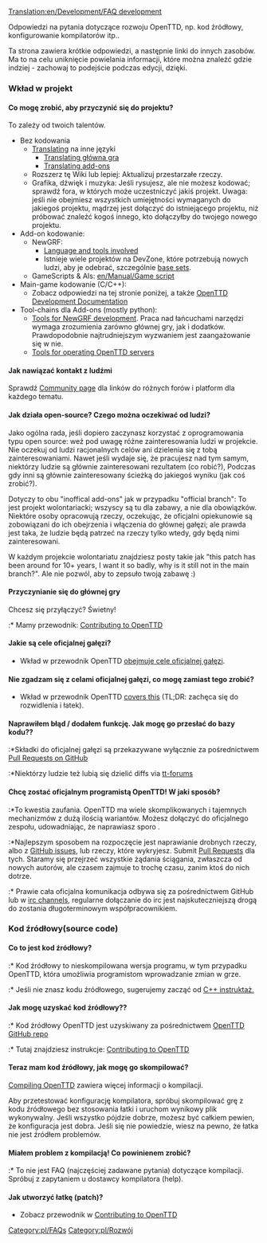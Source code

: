 [[Translation:en/Development/FAQ development]]


Odpowiedzi na pytania dotyczące rozwoju OpenTTD, np. kod źródłowy, konfigurowanie kompilatorów itp..

Ta strona zawiera krótkie odpowiedzi, a następnie linki do innych zasobów.  Ma to na celu uniknięcie powielania informacji, które można znaleźć gdzie indziej - zachowaj to podejście podczas edycji, dzięki.

===Wkład w projekt===
====Co mogę zrobić, aby przyczynić się do projektu?====
To zależy od twoich talentów.
* Bez kodowania
** [[en/Archive/Community/Internationalization|Translating]] na inne języki
*** [https://translator.openttd.org Translating główna gra]
*** [https://translator.openttdcoop.org Translating add-ons]
** Rozszerz tę Wiki lub lepiej: Aktualizuj przestarzałe rzeczy.
** Grafika, dźwięk i muzyka: Jeśli rysujesz, ale nie możesz kodować; sprawdź fora, w których może uczestniczyć jakiś projekt. Uwaga: jeśli nie obejmiesz wszystkich umiejętności wymaganych do jakiegoś projektu, mądrzej jest dołączyć do istniejącego projektu, niż próbować znaleźć kogoś innego, kto dołączyłby do twojego nowego projektu.
* Add-on kodowanie:
** NewGRF:
*** [[en/Development/NewGRF/Development Tools|Language and tools involved]]
*** Istnieje wiele projektów na DevZone, które potrzebują nowych ludzi, aby je odebrać, szczególnie [https://dev.openttdcoop.org/projects/basedata base sets].
** GameScripts & AIs: [[en/Manual/Game script]]
* Main-game kodowanie (C/C++):
** Zobacz odpowiedzi na tej stronie poniżej, a także [[en/Development/Main Page|OpenTTD Development Documentation]]
* Tool-chains dla Add-ons (mostly python):
** [https://dev.openttdcoop.org/projects/grf-tools Tools for NewGRF development]. Praca nad łańcuchami narzędzi wymaga zrozumienia zarówno głównej gry, jak i dodatków. Prawdopodobnie najtrudniejszym wyzwaniem jest zaangażowanie się w nie.
** [https://dev.openttdcoop.org/projects/admintools Tools for operating OpenTTD servers]

====Jak nawiązać kontakt z ludźmi====
Sprawdź [[en/Community/Community|Community page]] dla linków do różnych forów i platform dla każdego tematu.

====Jak działa open-source? Czego można oczekiwać od ludzi?====
Jako ogólna rada, jeśli dopiero zaczynasz korzystać z oprogramowania typu open source: weź pod uwagę różne zainteresowania ludzi w projekcie.
Nie oczekuj od ludzi racjonalnych celów ani dzielenia się z tobą zainteresowaniami.
Nawet jeśli wydaje się, że pracujesz nad tym samym, niektórzy ludzie są głównie zainteresowani rezultatem (co robić?), Podczas gdy inni są głównie
zainteresowany ścieżką do jakiegoś wyniku (jak coś zrobić?).

Dotyczy to obu "inoffical add-ons" jak w przypadku "official branch":
To jest projekt wolontariacki; wszyscy są tu dla zabawy, a nie dla obowiązków.
Niektóre osoby opracowują rzeczy, oczekując, że oficjalni opiekunowie są zobowiązani do ich obejrzenia i włączenia
do głównej gałęzi; ale prawda jest taka, że ​​ludzie będą patrzeć na rzeczy tylko wtedy, gdy będą nimi zainteresowani.

W każdym projekcie wolontariatu znajdziesz posty takie jak "this patch has been around for 10+ years, I want it so badly, why is it still not in the main branch?".
Ale nie pozwól, aby to zepsuło twoją zabawę :)

====Przyczynianie się do głównej gry====
Chcesz się przyłączyć?  Świetny!  

:* Mamy przewodnik: [https://github.com/OpenTTD/OpenTTD/blob/master/CONTRIBUTING.md Contributing to OpenTTD]

====Jakie są cele oficjalnej gałęzi?====

* Wkład w przewodnik OpenTTD [https://github.com/OpenTTD/OpenTTD/blob/master/CONTRIBUTING.md#project-goals obejmuje cele oficjalnej gałęzi].

====Nie zgadzam się z celami oficjalnej gałęzi, co mogę zamiast tego zrobić?====

* Wkład w przewodnik OpenTTD [https://github.com/OpenTTD/OpenTTD/blob/master/CONTRIBUTING.md#i-do-not-agree-with-the-goals-of-the-offical-branch-what-can-i-do-instead covers this] (TL;DR: zachęca się do rozwidlenia i łatek).

====Naprawiłem błąd / dodałem funkcję. Jak mogę go przesłać do bazy kodu??====
:*Składki do oficjalnej gałęzi są przekazywane wyłącznie za pośrednictwem [https://github.com/OpenTTD/OpenTTD/blob/master/CONTRIBUTING.md#pull-requests Pull Requests on GitHub]
:*Niektórzy ludzie też lubią się dzielić diffs via [http://www.tt-forums.net/viewforum.php?f=33 tt-forums]

====Chcę zostać oficjalnym programistą OpenTTD! W jaki sposób?====
:*To kwestia zaufania. OpenTTD ma wiele skomplikowanych i tajemnych mechanizmów z dużą ilością wariantów. Możesz dołączyć do oficjalnego zespołu, udowadniając, że naprawiasz sporo .
:*Najlepszym sposobem na rozpoczęcie jest naprawianie drobnych rzeczy, albo z [https://github.com/OpenTTD/OpenTTD/issues GitHub issues], lub rzeczy, które wykryjesz.  Submit [https://github.com/OpenTTD/OpenTTD/blob/master/CONTRIBUTING.md#pull-requests Pull Requests] dla tych. Staramy się przejrzeć wszystkie żądania ściągania, zwłaszcza od nowych autorów, ale czasem zajmuje to trochę czasu, zanim ktoś do nich dotrze.
:* Prawie cała oficjalna komunikacja odbywa się za pośrednictwem GitHub lub w [https://wiki.openttd.org/Irc irc channels], regularne dołączanie do irc jest najskuteczniejszą drogą do zostania długoterminowym współpracownikiem.

===Kod źródłowy(source code)===
====Co to jest kod źródłowy?====
:* Kod źródłowy to nieskompilowana wersja programu, w tym przypadku OpenTTD, która umożliwia programistom wprowadzanie zmian w grze.
:* Jeśli nie znasz kodu źródłowego, sugerujemy zacząć od [http://www.google.com/search?q=C%2B%2B+tutorial C++ instruktaż.]

====Jak mogę uzyskać kod źródłowy??====
:* Kod źródłowy OpenTTD jest uzyskiwany za pośrednictwem [https://github.com/OpenTTD/OpenTTD/ OpenTTD GitHub repo]
:* Tutaj znajdziesz instrukcje: [https://github.com/OpenTTD/OpenTTD/blob/master/CONTRIBUTING.md#pull-requests Contributing to OpenTTD]

====Teraz mam kod źródłowy, jak mogę go skompilować?====

[[:Category:en/Development/Compiling OpenTTD|Compiling OpenTTD]] zawiera więcej informacji o kompilacji.

Aby przetestować konfigurację kompilatora, spróbuj skompilować grę z kodu źródłowego bez stosowania łatki i uruchom wynikowy plik wykonywalny. Jeśli wszystko pójdzie dobrze, możesz być całkiem pewien, że konfiguracja jest dobra.
Jeśli się nie powiedzie, wiesz na pewno, że łatka nie jest źródłem problemów.

====Miałem problem z kompilacją! Co powinienem zrobić?====
:* To nie jest FAQ (najczęściej zadawane pytania) dotyczące kompilacji. Spróbuj z zapytaniem u dostawcy kompilatora (help).

====Jak utworzyć łatkę (patch)?====

* Zobacz przewodnik w [https://github.com/OpenTTD/OpenTTD/blob/master/CONTRIBUTING.md#pull-requests Contributing to OpenTTD]

[[Category:pl/FAQs]]
[[Category:pl/Rozwój]]